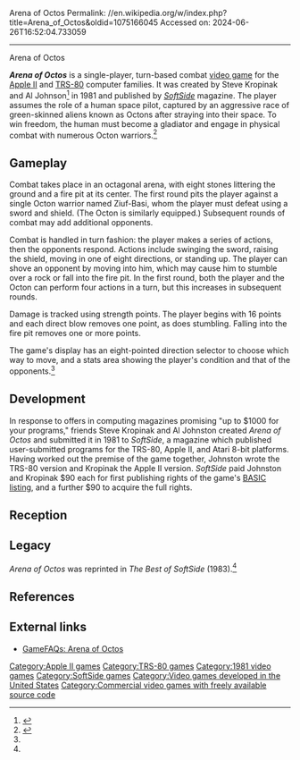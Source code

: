 Arena of Octos
Permalink: //en.wikipedia.org/w/index.php?title=Arena_of_Octos&oldid=1075166045
Accessed on: 2024-06-26T16:52:04.733059



------
Arena of Octos
{{refimprove|date=October 2017}}

{{Infobox video game
|title  = Arena of Octos
|image = Arena of Octos title.png
|developer = 
|publisher = ''[[SoftSide]]''
|designer =
|programmer = Steve Kropinak (Apple)<br>Al Johnston (TRS-80)
|released = [[1981 in video gaming|1981]]
|genre = [[Strategy video game|Strategy]]
|modes = [[Single-player]]
|platforms = [[Apple II]], [[TRS-80]]
}}
'''''Arena of Octos''''' is a single-player, turn-based combat [[video game]] for the [[Apple II]] and [[TRS-80]] computer families. It was created by Steve Kropinak and Al Johnson<ref>{{cite web
|url=https://dadgum.com/giantlist/
|title=The Giant List of Classic Game Programmers
|last1=Hague
|first1=James
|access-date=2018-01-02
}}</ref> in 1981 and published by ''[[SoftSide]]'' magazine. The player assumes the role of a human space pilot, captured by an aggressive race of green-skinned aliens known as Octons after straying into their space.  To win freedom, the human must become a gladiator and engage in physical combat with numerous Octon warriors.<ref name="bss">{{cite book
|editor=Fred Condo
|title=The Best of SoftSide
|year=1983
|publisher=SoftSide Publications, Inc.
|location=Milford, New Hampshire
|chapter=Arena of Octos
}}</ref>

==Gameplay==
Combat takes place in an octagonal arena, with eight stones littering the ground and a fire pit at its center.  The first round pits the player against a single Octon warrior named Ziuf-Basi, whom the player must defeat using a sword and shield. (The Octon is similarly equipped.)  Subsequent rounds of combat may add additional opponents.

Combat is handled in turn fashion: the player makes a series of actions, then the opponents respond.  Actions include swinging the sword, raising the shield, moving in one of eight directions, or standing up.  The player can shove an opponent by moving into him, which may cause him to stumble over a rock or fall into the fire pit.  In the first round, both the player and the Octon can perform four actions in a turn, but this increases in subsequent rounds.

Damage is tracked using strength points.  The player begins with 16 points and each direct blow removes one point, as does stumbling.  Falling into the fire pit removes one or more points.

The game's display has an eight-pointed direction selector to choose which way to move, and a stats area showing the player's condition and that of the opponents.<ref name="bss" />

==Development==

In response to offers in computing magazines promising "up to $1000 for your programs," friends Steve Kropinak and Al Johnston created ''Arena of Octos'' and submitted it in 1981 to ''SoftSide'', a magazine which published user-submitted programs for the TRS-80, Apple II, and Atari 8-bit platforms.  Having worked out the premise of the game together, Johnston wrote the TRS-80 version and Kropinak the Apple II version.  ''SoftSide'' paid Johnston and Kropinak $90 each for first publishing rights of the game's [[BASIC]] [[Listing (computer)|listing]], and a further $90 to acquire the full rights.

==Reception==
{{empty section|date=April 2018}}

==Legacy==
''Arena of Octos'' was reprinted in ''The Best of SoftSide'' (1983).<ref name="bss" />

==References==
{{reflist}}

==External links==
*[http://www.gamefaqs.com/appleii/917210-arena-of-octos/faqs/49371 GameFAQs: Arena of Octos]

[[Category:Apple II games]]
[[Category:TRS-80 games]]
[[Category:1981 video games]]
[[Category:SoftSide games]]
[[Category:Video games developed in the United States]]
[[Category:Commercial video games with freely available source code]]